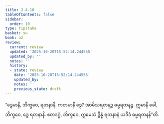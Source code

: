 ```yaml
---
title: 3.4.10
tableOfContents: false
sidebar:
  order: 10
type: tipitaka
basket: su
book: a2
review:
  current: review
  updated: '2025-10-20T15:52:14.244555'
  updated_by: ''
  notes: ''
  history:
  - state: review
    date: '2025-10-20T15:52:14.244555'
    updated_by: ''
    notes: ''
    previous_state: draft
---
```



<DynamicBreadcrumb />


<ReviewStatus review={frontmatter.review} showDetails={true} />

<HypothesisAnnotation frontmatter={frontmatter} />

<Division number="161" book="a2" e="ch" v="15" p="93">

<Paragraph number="253" book="a2">
“ဒွေမာနိ, ဘိက္ခဝေ, ရတနာနိ. ကတမာနိ ဒွေ? အာမိသရတနဉ္စ ဓမ္မရတနဉ္စ. ဣမာနိ ခေါ, ဘိက္ခဝေ, ဒွေ ရတနာနိ. ဧတဒဂ္ဂံ, ဘိက္ခဝေ, ဣမေသံ ဒွိန္နံ ရတနာနံ ယဒိဒံ ဓမ္မရတနန်”တိ.
</Paragraph>
</Division>